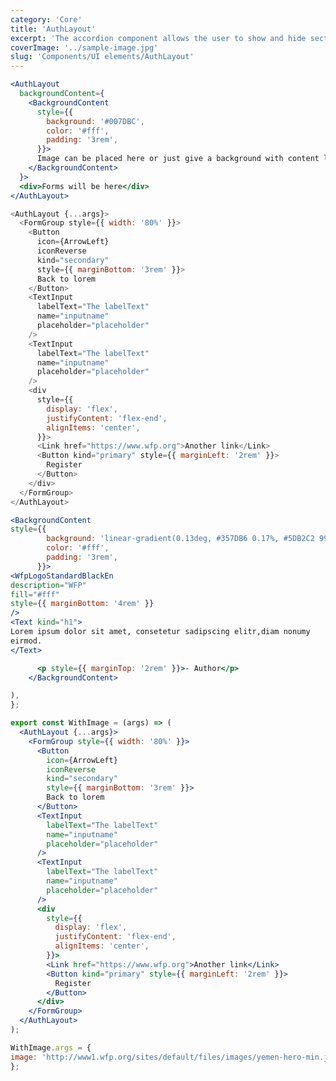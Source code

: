 ```yaml
---
category: 'Core'
title: 'AuthLayout'
excerpt: 'The accordion component allows the user to show and hide sections of related content on a page.'
coverImage: '../sample-image.jpg'
slug: 'Components/UI elements/AuthLayout'
---
```


```jsx live
<AuthLayout
  backgroundContent={
    <BackgroundContent
      style={{
        background: '#007DBC',
        color: '#fff',
        padding: '3rem',
      }}>
      Image can be placed here or just give a background with content like this
    </BackgroundContent>
  }>
  <div>Forms will be here</div>
</AuthLayout>
```

```js
<AuthLayout {...args}>
  <FormGroup style={{ width: '80%' }}>
    <Button
      icon={ArrowLeft}
      iconReverse
      kind="secondary"
      style={{ marginBottom: '3rem' }}>
      Back to lorem
    </Button>
    <TextInput
      labelText="The labelText"
      name="inputname"
      placeholder="placeholder"
    />
    <TextInput
      labelText="The labelText"
      name="inputname"
      placeholder="placeholder"
    />
    <div
      style={{
        display: 'flex',
        justifyContent: 'flex-end',
        alignItems: 'center',
      }}>
      <Link href="https://www.wfp.org">Another link</Link>
      <Button kind="primary" style={{ marginLeft: '2rem' }}>
        Register
      </Button>
    </div>
  </FormGroup>
</AuthLayout>
```

```jsx
<BackgroundContent
style={{
        background: 'linear-gradient(0.13deg, #357DB6 0.17%, #5DB2C2 99.95%)',
        color: '#fff',
        padding: '3rem',
      }}>
<WfpLogoStandardBlackEn
description="WFP"
fill="#fff"
style={{ marginBottom: '4rem' }}
/>
<Text kind="h1">
Lorem ipsum dolor sit amet, consetetur sadipscing elitr,diam nonumy
eirmod.
</Text>

      <p style={{ marginTop: '2rem' }}>- Author</p>
    </BackgroundContent>

),
};

export const WithImage = (args) => (
  <AuthLayout {...args}>
    <FormGroup style={{ width: '80%' }}>
      <Button
        icon={ArrowLeft}
        iconReverse
        kind="secondary"
        style={{ marginBottom: '3rem' }}>
        Back to lorem
      </Button>
      <TextInput
        labelText="The labelText"
        name="inputname"
        placeholder="placeholder"
      />
      <TextInput
        labelText="The labelText"
        name="inputname"
        placeholder="placeholder"
      />
      <div
        style={{
          display: 'flex',
          justifyContent: 'flex-end',
          alignItems: 'center',
        }}>
        <Link href="https://www.wfp.org">Another link</Link>
        <Button kind="primary" style={{ marginLeft: '2rem' }}>
          Register
        </Button>
      </div>
    </FormGroup>
  </AuthLayout>
);

WithImage.args = {
image: 'http://www1.wfp.org/sites/default/files/images/yemen-hero-min.jpg',
};

```
